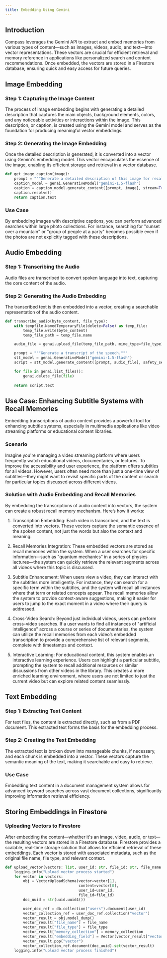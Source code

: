 ```yaml
---
title: Embedding Using Gemini
---
```


## Introduction

Compass leverages the Gemini API to extract and embed memories from various types of content—such as images, videos, audio, and text—into vector representations. These vectors are crucial for efficient retrieval and memory reference in applications like personalized search and content recommendations. Once embedded, the vectors are stored in a Firestore database, ensuring quick and easy access for future queries.

## Image Embedding

### Step 1: Capturing the Image Content

The process of image embedding begins with generating a detailed description that captures the main objects, background elements, colors, and any noticeable activities or interactions within the image. This description, or caption, is created using the Gemini model and serves as the foundation for producing meaningful vector embeddings.

### Step 2: Generating the Image Embedding

Once the detailed description is generated, it is converted into a vector using Gemini's embedding model. This vector encapsulates the essence of the image, enabling its efficient storage and retrieval in a vector database.

```python
def get_image_caption(image):
    prompt = """Generate a detailed description of this image for recall memory purposes. Include details about the main objects, background elements, colors, and any noticeable activities or interactions."""
    caption_model = genai.GenerativeModel("gemini-1.5-flash")
    caption = caption_model.generate_content([prompt, image], stream=True)
    caption.resolve()
    return caption.text
```

### Use Case

By embedding images with descriptive captions, you can perform advanced searches within large photo collections. For instance, searching for "sunset over a mountain" or "group of people at a party" becomes possible even if the photos are not explicitly tagged with these descriptions.

## Audio Embedding

### Step 1: Transcribing the Audio

Audio files are transcribed to convert spoken language into text, capturing the core content of the audio.

### Step 2: Generating the Audio Embedding

The transcribed text is then embedded into a vector, creating a searchable representation of the audio content.

```python
def transcribe_audio(byte_content, file_type):
    with tempfile.NamedTemporaryFile(delete=False) as temp_file:
        temp_file.write(byte_content)
        temp_file_path = temp_file.name

    audio_file = genai.upload_file(temp_file_path, mime_type=file_type)

    prompt = """Generate a transcript of the speech."""
    stt_model = genai.GenerativeModel("gemini-1.5-flash")
    script = stt_model.generate_content([prompt, audio_file], safety_settings=SAFETY)

    for file in genai.list_files():
        genai.delete_file(file)
        
    return script.text

```

## Use Case: Enhancing Subtitle Systems with Recall Memories
Embedding transcriptions of audio content provides a powerful tool for enhancing subtitle systems, especially in multimedia applications like video streaming platforms or educational content libraries.

### Scenario
Imagine you're managing a video streaming platform where users frequently watch educational videos, documentaries, or lectures. To improve the accessibility and user experience, the platform offers subtitles for all videos. However, users often need more than just a one-time view of subtitles—they might want to revisit specific parts of the content or search for particular topics discussed across different videos.

### Solution with Audio Embedding and Recall Memories
By embedding the transcriptions of audio content into vectors, the system can create a robust recall memory mechanism. Here’s how it works:

1. Transcription Embedding: Each video is transcribed, and the text is converted into vectors. These vectors capture the semantic essence of the spoken content, not just the words but also the context and meaning.

2. Recall Memories Integration: These embedded vectors are stored as recall memories within the system. When a user searches for specific information—such as "quantum mechanics" in a series of physics lectures—the system can quickly retrieve the relevant segments across all videos where this topic is discussed.

3. Subtitle Enhancement: When users view a video, they can interact with the subtitles more intelligently. For instance, they can search for a specific term within the subtitles, and the system will recall all instances where that term or related concepts appear. The recall memories allow the system to provide context-aware suggestions, making it easier for users to jump to the exact moment in a video where their query is addressed.

4. Cross-Video Search: Beyond just individual videos, users can perform cross-video searches. If a user wants to find all instances of "artificial intelligence" across a course or series of documentaries, the system can utilize the recall memories from each video’s embedded transcription to provide a comprehensive list of relevant segments, complete with timestamps and context.

5. Interactive Learning: For educational content, this system enables an interactive learning experience. Users can highlight a particular subtitle, prompting the system to recall additional resources or similar discussions from other videos in the library. This creates a more enriched learning environment, where users are not limited to just the current video but can explore related content seamlessly.

## Text Embedding

### Step 1: Extracting Text Content

For text files, the content is extracted directly, such as from a PDF document. This extracted text forms the basis for the embedding process.

### Step 2: Creating the Text Embedding

The extracted text is broken down into manageable chunks, if necessary, and each chunk is embedded into a vector. These vectors capture the semantic meaning of the text, making it searchable and easy to retrieve.

### Use Case

Embedding text content in a document management system allows for advanced keyword searches across vast document collections, significantly improving information retrieval efficiency.

## Storing Embeddings in Firestore

### Uploading Vectors to Firestore

After embedding the content—whether it's an image, video, audio, or text—the resulting vectors are stored in a Firestore database. Firestore provides a scalable, real-time storage solution that allows for efficient retrieval of these embeddings. Each vector is stored with associated metadata, such as the original file name, file type, and relevant context.

```python
def upload_vector(vectors: list, user_id: str, file_id: str, file_name: str, file_type: str, memory_collection, db):
    logging.info("Upload vector process started")
    for vector in vectors:
        obj = VectorUploadSchema(vector=vector[1],
                                 content=vector[0],
                                 user_id=user_id,
                                 file_id=file_id)
        doc_uuid = str(uuid.uuid4())

        user_doc_ref = db.collection("users").document(user_id)
        vector_collection_ref = user_doc_ref.collection("vector")
        vector_result = obj.model_dump()
        vector_result["file_name"] = file_name
        vector_result["file_type"] = file_type
        vector_result["memory_collection"] = memory_collection
        vector_result["embedding_field"] = Vector(vector_result["vector"]["embedding"])
        vector_result.pop("vector")
        vector_collection_ref.document(doc_uuid).set(vector_result)
    logging.info("upload vector process finished")

```
